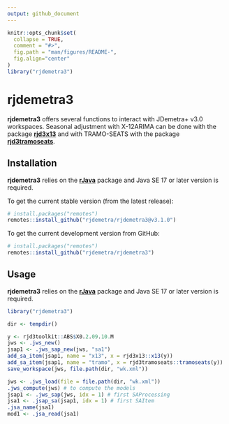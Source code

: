 ```yaml
---
output: github_document
---
```


<!-- README.md is generated from README.Rmd. Please edit that file -->

```r
knitr::opts_chunk$set(
  collapse = TRUE,
  comment = "#>",
  fig.path = "man/figures/README-",
  fig.align="center"
)
library("rjdemetra3")
```

# rjdemetra3


**rjdemetra3** offers several functions to interact with JDemetra+ v3.0 workspaces.
Seasonal adjustment with X-12ARIMA can be done with the package [**rjd3x13**](https://github.com/rjdemetra/rjd3x13) and with TRAMO-SEATS with the package [**rjd3tramoseats**](https://github.com/rjdemetra/rjd3tramoseats).

## Installation

**rjdemetra3** relies on the [**rJava**](https://CRAN.R-project.org/package=rJava) package and Java SE 17 or later version is required.

To get the current stable version (from the latest release):

```r
# install.packages("remotes")
remotes::install_github("rjdemetra/rjdemetra3@v3.1.0")
```

To get the current development version from GitHub:

```r
# install.packages("remotes")
remotes::install_github("rjdemetra/rjdemetra3")
```


## Usage

**rjdemetra3** relies on the [**rJava**](https://CRAN.R-project.org/package=rJava) package and Java SE 17 or later version is required.


```r
library("rjdemetra3")

dir <- tempdir()

y <- rjd3toolkit::ABS$X0.2.09.10.M
jws <- .jws_new()
jsap1 <- .jws_sap_new(jws, "sa1")
add_sa_item(jsap1, name = "x13", x = rjd3x13::x13(y))
add_sa_item(jsap1, name = "tramo", x = rjd3tramoseats::tramoseats(y))
save_workspace(jws, file.path(dir, "wk.xml"))

jws <- .jws_load(file = file.path(dir, "wk.xml"))
.jws_compute(jws) # to compute the models
jsap1 <- .jws_sap(jws, idx = 1) # first SAProcessing
jsa1 <- .jsap_sa(jsap1, idx = 1) # first SAItem
.jsa_name(jsa1)
mod1 <- .jsa_read(jsa1)
```
